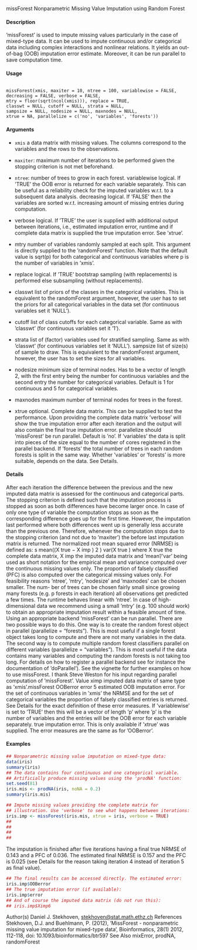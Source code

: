 
missForest
Nonparametric Missing Value Imputation using Random Forest

#### Description
’missForest’ is used to impute missing values particularly in the case of mixed-type data. 
It can be used to impute continuous and/or categorical data including complex interactions and nonlinear relations. 
It yields an out-of-bag (OOB) imputation error estimate. Moreover, it can be run parallel to save computation time.

#### Usage
<pre><code>
missForest(xmis, maxiter = 10, ntree = 100, variablewise = FALSE,
decreasing = FALSE, verbose = FALSE,
mtry = floor(sqrt(ncol(xmis))), replace = TRUE,
classwt = NULL, cutoff = NULL, strata = NULL,
sampsize = NULL, nodesize = NULL, maxnodes = NULL,
xtrue = NA, parallelize = c('no', 'variables', 'forests'))
</code></pre>

#### Arguments
* ``xmis`` a data matrix with missing values. The columns correspond to the variables and the rows to the observations.
* ``maxiter``: maximum number of iterations to be performed given the stopping criterion is
not met beforehand.
* ``ntree``: number of trees to grow in each forest.
variablewise logical. If ’TRUE’ the OOB error is returned for each variable separately. This can be useful as a reliability check for the imputed variables w.r.t. to a subsequent data analysis.
decreasing logical. If ’FALSE’ then the variables are sorted w.r.t. increasing amount of missing entries during computation.

* verbose logical. If ’TRUE’ the user is supplied with additional output between iterations, i.e., estimated imputation error, runtime and if complete data matrix is supplied
the true imputation error. See ’xtrue’.
* mtry number of variables randomly sampled at each split. This argument is directly supplied to the ’randomForest’ function. Note that the default value is sqrt(p)
for both categorical and continuous variables where p is the number of variables in ’xmis’.
* replace logical. If ’TRUE’ bootstrap sampling (with replacements) is performed else subsampling (without replacements).
* classwt list of priors of the classes in the categorical variables. This is equivalent to the randomForest argument, however, the user has to set the priors for all categorical
variables in the data set (for continuous variables set it ’NULL’).
* cutoff list of class cutoffs for each categorical variable. Same as with ’classwt’ (for continuous variables set it ’1’).
* strata list of (factor) variables used for stratified sampling. Same as with ’classwt’ (for continuous variables set it ’NULL’).
sampsize list of size(s) of sample to draw. This is equivalent to the randomForest argument, however, the user has to set the sizes for all variables.
* nodesize minimum size of terminal nodes. Has to be a vector of length 2, with the first entry being the number for continuous variables and the second entry the number for categorical variables. Default is 1 for continuous and 5 for categorical variables.
* maxnodes maximum number of terminal nodes for trees in the forest.

* xtrue optional. Complete data matrix. This can be supplied to test the performance.
Upon providing the complete data matrix ’verbose’ will show the true imputation error after each iteration and the output will also contain the final true imputation error.
parallelize should ’missForest’ be run parallel. Default is ’no’. If ’variables’ the data is split into pieces of the size equal to the number of cores registered in the parallel
backend. If ’forests’ the total number of trees in each random forests is split in the same way. Whether ’variables’ or ’forests’ is more suitable, depends on the
data. See Details.

#### Details
After each iteration the difference between the previous and the new imputed data matrix is assessed
for the continuous and categorical parts. The stopping criterion is defined such that the imputation
process is stopped as soon as both differences have become larger once. In case of only one type
of variable the computation stops as soon as the corresponding difference goes up for the first time.
However, the imputation last performed where both differences went up is generally less accurate
than the previous one. Therefore, whenever the computation stops due to the stopping criterion (and
not due to ’maxiter’) the before last imputation matrix is returned.
The normalized root mean squared error (NRMSE) is defined as:
s
mean((X true − X imp ) 2 )
var(X true )
where X true the complete data matrix, X imp the imputed data matrix and ’mean’/’var’ being used
as short notation for the empirical mean and variance computed over the continuous missing values
only.
The proportion of falsely classified (PFC) is also computed over the categorical missing values only.
For feasibility reasons ’ntree’, ’mtry’, ’nodesize’ and ’maxnodes’ can be chosen smaller. The num-
ber of trees can be chosen fairly small since growing many forests (e.g. p forests in each iteration)
all observations get predicted a few times. The runtime behaves linear with ’ntree’. In case of
high-dimensional data we recommend using a small ’mtry’ (e.g. 100 should work) to obtain an
appropriate imputation result within a feasible amount of time.
Using an appropriate backend ’missForest’ can be run parallel. There are two possible ways to
do this. One way is to create the random forest object in parallel (parallelize = "forests"). This is
most useful if a single forest object takes long to compute and there are not many variables in the
data. The second way is to compute multiple random forest classifiers parallel on different variables
(parallelize = "variables"). This is most useful if the data contains many variables and computing
the random forests is not taking too long. For details on how to register a parallel backend see for
instance the documentation of ’doParallel’).
See the vignette for further examples on how to use missForest.
I thank Steve Weston for his input regarding parallel computation of ’missForest’.
Value
ximp
imputed data matrix of same type as ’xmis’.missForest
OOBerror
error
5
estimated OOB imputation error. For the set of continuous variables in ’xmis’
the NRMSE and for the set of categorical variables the proportion of falsely
classified entries is returned. See Details for the exact definition of these error
measures. If ’variablewise’ is set to ’TRUE’ then this will be a vector of length
’p’ where ’p’ is the number of variables and the entries will be the OOB error
for each variable separately.
true imputation error. This is only available if ’xtrue’ was supplied. The error
measures are the same as for ’OOBerror’.

#### Examples
```r

## Nonparametric missing value imputation on mixed-type data:
data(iris)
summary(iris)
## The data contains four continuous and one categorical variable.
## Artificially produce missing values using the 'prodNA' function:
set.seed(81)
iris.mis <- prodNA(iris, noNA = 0.2)
summary(iris.mis)
```

```r
## Impute missing values providing the complete matrix for
## illustration. Use 'verbose' to see what happens between iterations:
iris.imp <- missForest(iris.mis, xtrue = iris, verbose = TRUE)
##
##
##
##
```
The imputation is finished after five iterations having a final
true NRMSE of 0.143 and a PFC of 0.036. The estimated final NRMSE
is 0.157 and the PFC is 0.025 (see Details for the reason taking
iteration 4 instead of iteration 5 as final value).
```r
## The final results can be accessed directly. The estimated error:
iris.imp$OOBerror
## The true imputation error (if available):
iris.imp$error
## And of course the imputed data matrix (do not run this):
## iris.imp$Ximp6
```

Author(s)
Daniel J. Stekhoven, <stekhoven@stat.math.ethz.ch>
References
Stekhoven, D.J. and Buehlmann, P. (2012), ’MissForest - nonparametric missing value imputation
for mixed-type data’, Bioinformatics, 28(1) 2012, 112-118, doi: 10.1093/bioinformatics/btr597
See Also
mixError, prodNA, randomForest
